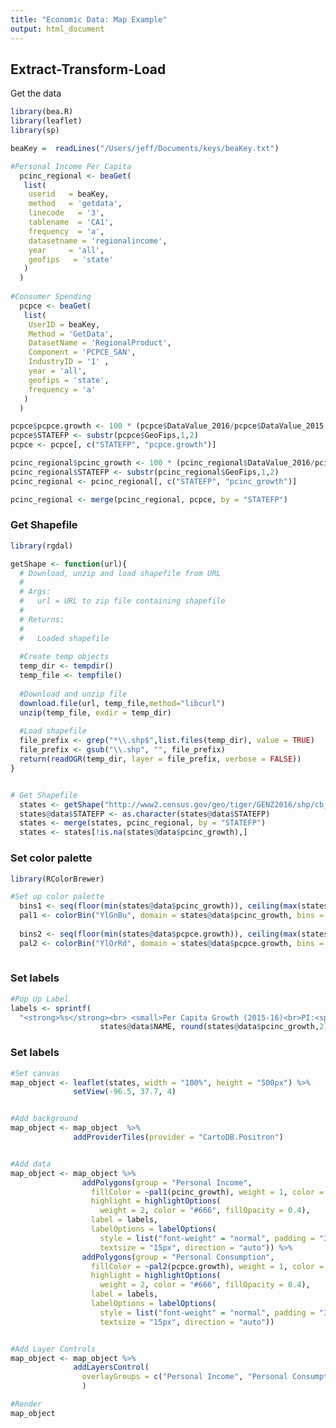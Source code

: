 ```yaml
---
title: "Economic Data: Map Example"
output: html_document
---
```


## Extract-Transform-Load

Get the data
```r
library(bea.R)
library(leaflet)
library(sp)

beaKey =  readLines("/Users/jeff/Documents/keys/beaKey.txt")

#Personal Income Per Capita
  pcinc_regional <- beaGet(
   list(
    userid   = beaKey, 
    method   = 'getdata', 
    linecode   = '3', 
    tablename  = 'CA1', 
    frequency  = 'a', 
    datasetname = 'regionalincome', 
    year     = 'all', 
    geofips   = 'state'
   )
  )
  
#Consumer Spending
  pcpce <- beaGet(
   list(
    UserID = beaKey, 
    Method = 'GetData', 
    DatasetName = 'RegionalProduct', 
    Component = 'PCPCE_SAN',
    IndustryID = '1' , 
    year = 'all', 
    geofips = 'state', 
    frequency = 'a'
   )
  )

pcpce$pcpce.growth <- 100 * (pcpce$DataValue_2016/pcpce$DataValue_2015 - 1)
pcpce$STATEFP <- substr(pcpce$GeoFips,1,2)
pcpce <- pcpce[, c("STATEFP", "pcpce.growth")]

pcinc_regional$pcinc_growth <- 100 * (pcinc_regional$DataValue_2016/pcinc_regional$DataValue_2015 - 1)
pcinc_regional$STATEFP <- substr(pcinc_regional$GeoFips,1,2)
pcinc_regional <- pcinc_regional[, c("STATEFP", "pcinc_growth")]

pcinc_regional <- merge(pcinc_regional, pcpce, by = "STATEFP")
```


### Get Shapefile
```r

library(rgdal)

getShape <- function(url){
  # Download, unzip and load shapefile from URL
  #
  # Args: 
  #   url = URL to zip file containing shapefile
  #
  # Returns:
  #   
  #   Loaded shapefile
  
  #Create temp objects
  temp_dir <- tempdir()
  temp_file <- tempfile()
  
  #Download and unzip file
  download.file(url, temp_file,method="libcurl")
  unzip(temp_file, exdir = temp_dir)
  
  #Load shapefile
  file_prefix <- grep("*\\.shp$",list.files(temp_dir), value = TRUE)
  file_prefix <- gsub("\\.shp", "", file_prefix)
  return(readOGR(temp_dir, layer = file_prefix, verbose = FALSE))
}


# Get Shapefile
  states <- getShape("http://www2.census.gov/geo/tiger/GENZ2016/shp/cb_2016_us_state_20m.zip")
  states@data$STATEFP <- as.character(states@data$STATEFP)
  states <- merge(states, pcinc_regional, by = "STATEFP")
  states <- states[!is.na(states@data$pcinc_growth),]
```  

### Set color palette

```r

library(RColorBrewer)

#Set up color palette
  bins1 <- seq(floor(min(states@data$pcinc_growth)), ceiling(max(states@data$pcinc_growth)), 1)
  pal1 <- colorBin("YlGnBu", domain = states@data$pcinc_growth, bins = bins1)
  
  bins2 <- seq(floor(min(states@data$pcpce.growth)), ceiling(max(states@data$pcpce.growth)), 1)
  pal2 <- colorBin("YlOrRd", domain = states@data$pcpce.growth, bins = bins2)
  
```
### Set labels

```r
#Pop Up Label
labels <- sprintf(
  "<strong>%s</strong><br> <small>Per Capita Growth (2015-16)<br>PI:<span style='font-size:12px;color:darkblue;font-weight:bold'>%g </span> percent <br> PCE: <span style='font-size:12px;color:darkblue;font-weight:bold'> %g </span> percent</small>",
                    states@data$NAME, round(states@data$pcinc_growth,2), round(states@data$pcpce.growth,2)) %>% lapply(htmltools::HTML)
```

### Set labels

```r
#Set canvas
map_object <- leaflet(states, width = "100%", height = "500px") %>% 
              setView(-96.5, 37.7, 4) 


#Add background
map_object <- map_object  %>% 
              addProviderTiles(provider = "CartoDB.Positron") 


#Add data 
map_object <- map_object %>% 
                addPolygons(group = "Personal Income",
                  fillColor = ~pal1(pcinc_growth), weight = 1, color = "white", fillOpacity = 0.5,
                  highlight = highlightOptions(
                    weight = 2, color = "#666", fillOpacity = 0.4),
                  label = labels,
                  labelOptions = labelOptions(
                    style = list("font-weight" = "normal", padding = "3px 8px"),
                    textsize = "15px", direction = "auto")) %>% 
                addPolygons(group = "Personal Consumption",
                  fillColor = ~pal2(pcpce.growth), weight = 1, color = "white", fillOpacity = 0.5,
                  highlight = highlightOptions(
                    weight = 2, color = "#666", fillOpacity = 0.4),
                  label = labels,
                  labelOptions = labelOptions(
                    style = list("font-weight" = "normal", padding = "3px 8px"),
                    textsize = "15px", direction = "auto")) 


#Add Layer Controls
map_object <- map_object %>%
              addLayersControl(
                overlayGroups = c("Personal Income", "Personal Consumption")
                )

#Render
map_object
```



